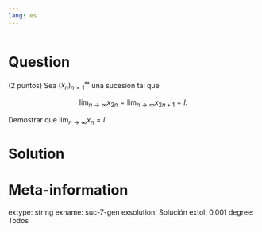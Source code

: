 ```yaml
---
lang: es
---
```


```r

```

Question
========
(2 puntos) Sea $(x_n)_{n=1}^\infty$ una sucesión tal que

$$
\lim_{n\to\infty} x_{2n}= \lim_{n\to\infty}x_{2n+1}=l.
$$

Demostrar que $\lim_{n\to\infty}x_n = l$.

Solution
========


Meta-information
================
extype: string
exname: suc-7-gen
exsolution: Solución
extol: 0.001
degree: Todos
